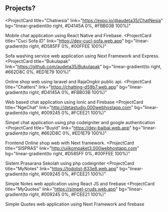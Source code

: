 ## Projects?

<ProjectCard
  title="Chatnesia"
  link="https://expo.io/@audeta35/ChatNesia"
  bg="linear-gradient(to right, #D4145A 0%, #FBB03B 100%)"
>
  Mobile chat application using React Native and Firebase.
</ProjectCard>
<ProjectCard
  title="Cuci Sofa ID"
  link="https://dev-cuci-sofa.web.app"
  bg="linear-gradient(to right, #D585FF 0%, #00FFEE 100%)"
>
  Sofa washing service web application using Next Framework and Express.
</ProjectCard>
<ProjectCard
  title="Bukulapak"
  link="https://github.com/audeta35/Bukulapak"
  bg="linear-gradient(to right, #662D8C 0%, #ED1E79 100%)"
>
  Online shop web using laravel and RajaOngkir public api.
</ProjectCard>
<ProjectCard
  title="Chatters"
  link="https://chatting-d59b7.web.app"
  bg="linear-gradient(to right, #D4145A 0%, #FBB03B 100%)"
>
  Web based chat application using Ionic and Firebase
</ProjectCard>
<ProjectCard
  title="NgeChat"
  link="http://detastudio.000webhostapp.com"
  bg="linear-gradient(to right, #009245 0%, #FCEE21 100%)"
>
  Simpel chat application using php codeigniter and google authentication
</ProjectCard>
<ProjectCard
  title="Buyid"
  link="https://dev-baibai.web.app"
  bg="linear-gradient(to right, #662D8C 0%, #ED1E79 100%)"
>
  Frontend Online shop web with Next framework.
</ProjectCard>
<ProjectCard
  title="SISPRAS"
  link="http://ujikompaket3.000webhostapp.com"
  bg="linear-gradient(to right, #D585FF 0%, #00FFEE 100%)"
>
  Sistem Prasarana Sekolah using php codeigniter
</ProjectCard>
<ProjectCard
  title="MyNotes"
  link="https://todolist-833e8.web.app"
  bg="linear-gradient(to right, #009245 0%, #FCEE21 100%)"
>
  Simple Notes web application using React JS and firebase
</ProjectCard>
<ProjectCard
  title="MyQuotes"
  link="https://simpel-cruds.web.app"
  bg="linear-gradient(to right, #009245 0%, #FCEE21 100%)"
>
  Simple Quotes web application using Next Framework and firebase
</ProjectCard>